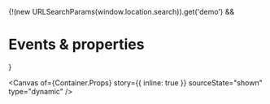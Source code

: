 
<Meta of={Container} name="Events & properties" />

{!(new URLSearchParams(window.location.search)).get('demo') && <h1>Events & properties</h1>}

<Canvas
  of={Container.Props}
  story={{ inline: true }}
  sourceState="shown"
  type="dynamic"
/>

<Controls of={Container.Props} sort="requiredFirst" />
